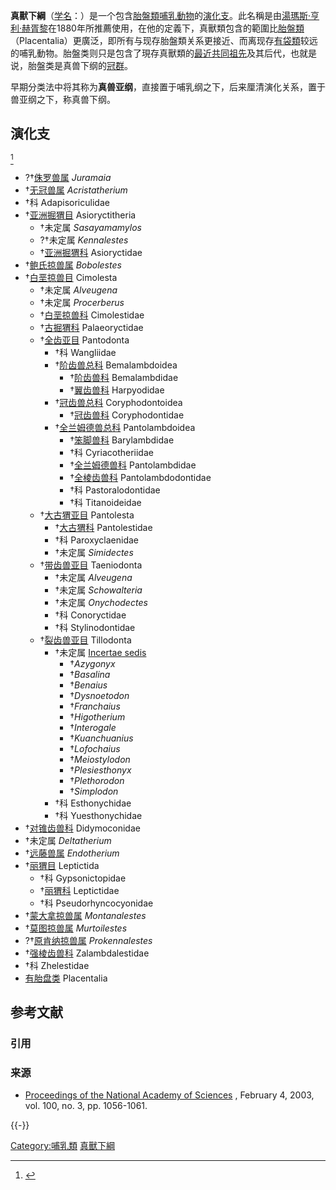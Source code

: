{{Automatic taxobox 
| taxon = Eutheria
| fossil_range = {{Fossil range|125|0|earliest=161}}[[白垩纪|白垩纪]]至今
| image = Juramaia_NT.jpg
| image_caption = [[侏罗兽|侏罗兽]]（''Juramaia sinensis''）——已知最早的真兽类
| authority = [[Thomas_Henry_Huxley|Huxley]], 1880
| subdivision_ranks = 演化支
| subdivision = 见内文
}}

'''真獸下綱'''（[[学名|学名]]：{{lang|la|Eutheria}}）是一个包含[[胎盤類|胎盤類]][[哺乳動物|哺乳動物]]的[[演化支|演化支]]。此名稱是由[[湯瑪斯·亨利·赫胥黎|湯瑪斯·亨利·赫胥黎]]在1880年所推薦使用，在他的定義下，真獸類包含的範圍比[[胎盤類|胎盤類]]（Placentalia）更廣泛，即所有与现存胎盤類关系更接近、而离现存[[有袋類|有袋類]]较远的哺乳動物。胎盤类则只是包含了現存真獸類的[[最近共同祖先|最近共同祖先]]及其后代，也就是说，胎盤类是真兽下纲的[[冠群|冠群]]。

早期分类法中将其称为'''真兽亚纲'''，直接置于哺乳纲之下，后来厘清演化关系，置于兽亚纲之下，称真兽下纲。

== 演化支 ==
<ref>{{cite web en|title=Eutheria phylogeny|work=Mikko's Phylogeny Archive|accessdate=2006-03-08|url=http://www.fmnh.helsinki.fi/users/haaramo/Metazoa/Deuterostoma/Chordata/Synapsida/Eutheria/Eutheria_1.htm#Edentata|archive-date=2008-01-28|archive-url=https://web.archive.org/web/20080128170001/http://www.fmnh.helsinki.fi/users/haaramo/Metazoa/Deuterostoma/Chordata/Synapsida/Eutheria/Eutheria_1.htm#Edentata|dead-url=no}}</ref>
*?†[[侏罗兽属|侏罗兽属]] ''Juramaia''
*†[[无冠兽属|无冠兽属]] ''Acristatherium''
*†科 Adapisoriculidae
*†[[亚洲掘猬目|亚洲掘猬目]] Asioryctitheria
**†未定属 ''Sasayamamylos''
**?†未定属 ''Kennalestes''
**†[[亚洲掘猬科|亚洲掘猬科]] Asioryctidae
*†[[鲍氏掠兽属|鲍氏掠兽属]] ''Bobolestes''
*†[[白垩掠兽目|白垩掠兽目]] Cimolesta
**†未定属 ''Alveugena''
**†未定属 ''Procerberus''
**†[[白垩掠兽科|白垩掠兽科]] Cimolestidae
**†[[古掘猬科|古掘猬科]] Palaeoryctidae
**†[[全齿亚目|全齿亚目]] Pantodonta
***†科 Wangliidae
***†[[阶齿兽总科|阶齿兽总科]] Bemalambdoidea
****†[[阶齿兽科|阶齿兽科]] Bemalambdidae
****†[[翼齿兽科|翼齿兽科]] Harpyodidae
***†[[冠齿兽总科|冠齿兽总科]] Coryphodontoidea
****†[[冠齿兽科|冠齿兽科]] Coryphodontidae
***†[[全兰姆德兽总科|全兰姆德兽总科]] Pantolambdoidea
****†[[笨脚兽科|笨脚兽科]] Barylambdidae
****†科 Cyriacotheriidae
****†[[全兰姆德兽科|全兰姆德兽科]] Pantolambdidae
****†[[全棱齿兽科|全棱齿兽科]] Pantolambdodontidae
****†科 Pastoralodontidae
****†科 Titanoideidae
**†[[大古猬亚目|大古猬亚目]] Pantolesta
***†[[大古猬科|大古猬科]] Pantolestidae
***†科 Paroxyclaenidae
***†未定属 ''Simidectes''
**†[[带齿兽亚目|带齿兽亚目]] Taeniodonta
***†未定属 ''Alveugena''
***†未定属 ''Schowalteria''
***†未定属 ''Onychodectes''
***†科 Conoryctidae
***†科 Stylinodontidae
**†[[裂齿兽亚目|裂齿兽亚目]] Tillodonta
***†未定属 [[Incertae_sedis|Incertae sedis]]
****†''Azygonyx''
****†''Basalina''
****†''Benaius''
****†''Dysnoetodon''
****†''Franchaius''
****†''Higotherium''
****†''Interogale''
****†''Kuanchuanius''
****†''Lofochaius''
****†''Meiostylodon''
****†''Plesiesthonyx''
****†''Plethorodon''
****†''Simplodon''
***†科 Esthonychidae
***†科 Yuesthonychidae
*†[[对锥齿兽科|对锥齿兽科]] Didymoconidae
*†未定属 ''Deltatherium''
*†[[远藤兽属|远藤兽属]] ''Endotherium''
*†[[丽猬目|丽猬目]] Leptictida
**†科 Gypsonictopidae
**†[[丽猬科|丽猬科]] Leptictidae
**†科 Pseudorhyncocyonidae
*†[[蒙大拿掠兽属|蒙大拿掠兽属]] ''Montanalestes''
*†[[莫图掠兽属|莫图掠兽属]] ''Murtoilestes''
*?†[[原肯纳掠兽属|原肯纳掠兽属]] ''Prokennalestes''
*†[[强棱齿兽科|强棱齿兽科]] Zalambdalestidae
*†科 Zhelestidae
*[[有胎盘类|有胎盘类]] Placentalia

== 参考文献 ==
=== 引用 ===
{{Reflist}}

=== 来源 ===
{{ReflistH}}
* [http://www.pnas.org/content/vol100/issue3/images/large/pq0334222002.jpeg Proceedings of the National Academy of Sciences] {{Wayback|url=http://www.pnas.org/content/vol100/issue3/images/large/pq0334222002.jpeg |date=20060115051345 }}, February 4, 2003, vol. 100, no. 3, pp. 1056-1061.
{{ReflistF}}

{{-}}
{{Mammals}}
{{真獸下綱|E.}}
{{Taxonbar}}

[[Category:哺乳類|Category:哺乳類]]
[[Category:真獸下綱|]]